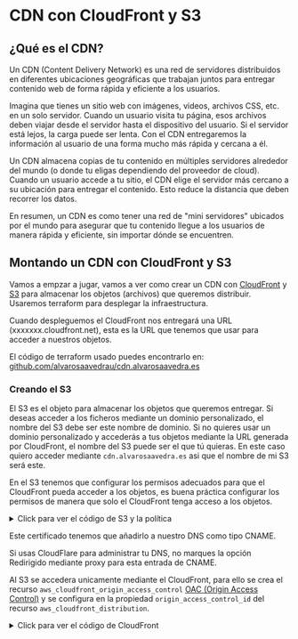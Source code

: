 
# CDN con CloudFront y S3

## ¿Qué es el CDN?

Un CDN (Content Delivery Network) es una red de servidores distribuidos en diferentes ubicaciones geográficas que trabajan juntos para entregar contenido web de forma rápida y eficiente a los usuarios.

Imagina que tienes un sitio web con imágenes, videos, archivos CSS, etc. en un solo servidor. Cuando un usuario visita tu página, esos archivos deben viajar desde el servidor hasta el dispositivo del usuario. Si el servidor está lejos, la carga puede ser lenta. Con el CDN entregaremos la información al usuario de una forma mucho más rápida y cercana a él.

Un CDN almacena copias de tu contenido en múltiples servidores alrededor del mundo (o donde tu eligas dependiendo del proveedor de cloud). Cuando un usuario accede a tu sitio, el CDN elige el servidor más cercano a su ubicación para entregar el contenido. Esto reduce la distancia que deben recorrer los datos.

En resumen, un CDN es como tener una red de "mini servidores" ubicados por el mundo para asegurar que tu contenido llegue a los usuarios de manera rápida y eficiente, sin importar dónde se encuentren.

## Montando un CDN con CloudFront y S3

Vamos a empzar a jugar, vamos a ver como crear un CDN con [CloudFront](https://aws.amazon.com/es/cloudfront/) y [S3](https://aws.amazon.com/es/s3/) para almacenar los objetos (archivos) que queremos distribuir. Usaremos terraform para desplegar la infraestructura.

Cuando despleguemos el CloudFront nos entregará una URL (xxxxxxx.cloudfront.net), esta es la URL que tenemos que usar para acceder a nuestros objetos.

El código de terraform usado puedes encontrarlo en: [github.com/alvarosaavedrau/cdn.alvarosaavedra.es](https://github.com/alvarosaavedrau/cdn.alvarosaavedra.es)

### Creando el S3

El S3 es el objeto para almacenar los objetos que queremos entregar. Si deseas acceder a los ficheros mediante un dominio personalizado, el nombre del S3 debe ser este nombre de dominio. Si no quieres usar un dominio personalizado y accederás a tus objetos mediante la URL generada por CloudFront, el nombre del S3 puede ser el que tú quieras. En este caso quiero acceder mediante `cdn.alvarosaavedra.es` asi que el nombre de mi S3 será este.

En el S3 tenemos que configurar los permisos adecuados para que el CloudFront pueda acceder a los objetos, es buena práctica configurar los permisos de manera que solo el CloudFront tenga acceso a los objetos.

<details closed>
  <summary>Click para ver el código de S3 y la política</summary>
```terraform
resource "aws_s3_bucket" "s3" {
  bucket = "cdn.alvarosaavedra.es"
}

resource "aws_s3_bucket_public_access_block" "s3" {
  bucket = aws_s3_bucket.s3.id

  block_public_acls       = true
  block_public_policy     = true
  ignore_public_acls      = true
  restrict_public_buckets = true

  depends_on = [aws_s3_bucket.s3]
}

resource "aws_s3_bucket_policy" "s3CDN" {
  bucket = "cdn.alvarosaavedra.es"
  policy = data.aws_iam_policy_document.s3CDNPolicy.json

  depends_on = [aws_s3_bucket.s3]
}

data "aws_caller_identity" "accountID" {}

data "aws_iam_policy_document" "s3CDNPolicy" {
  statement {
    sid    = "AllowCloudFrontServicePrincipalReadOnly"
    effect = "Allow"

    principals {
      type        = "Service"
      identifiers = ["cloudfront.amazonaws.com"]
    }

    actions = [
      "s3:GetObject"
    ]

    resources = [
      "arn:aws:s3:::${aws_s3_bucket.s3.bucket}/*"
    ]

    condition {
      test     = "StringEquals"
      variable = "AWS:SourceArn"
      values   = ["arn:aws:cloudfront::${data.aws_caller_identity.accountID.account_id}:distribution/${aws_cloudfront_distribution.s3CDN.id}"]
    }
  }
}
```
</details>

### Creando el CloudFront y certificado ACM

AWS nos permite crear un certificado de manera gratuita con el servicio [ACM](https://aws.amazon.com/es/certificate-manager/).

<details closed>
  <summary>Click para ver el código de ACM</summary>
```terraform
resource "aws_acm_certificate" "cdn" {
  domain_name       = "cdn.alvarosaavedra.es"
  validation_method = "DNS"
}
```
</details>

Este certificado tenemos que añadirlo a nuestro DNS como tipo CNAME.

<Callout type="info">
    Si usas CloudFlare para administrar tu DNS, no marques la opción Redirigido mediante proxy para esta entrada de CNAME.
</Callout>

Al S3 se accedera unicamente mediante el CloudFront, para ello se crea el recurso `aws_cloudfront_origin_access_control` [OAC (Origin Access Control)](https://aws.amazon.com/es/about-aws/whats-new/2022/08/amazon-cloudfront-origin-access-control/) y se configura en la propiedad `origin_access_control_id` del recurso `aws_cloudfront_distribution`.

<details closed>
  <summary>Click para ver el código de CloudFront</summary>
```terraform
resource "aws_cloudfront_origin_access_control" "s3CDN" {
  name                              = "S3 access"
  origin_access_control_origin_type = "s3"
  signing_behavior                  = "always"
  signing_protocol                  = "sigv4"
}

resource "aws_cloudfront_distribution" "s3CDN" {
  enabled             = true
  aliases             = [aws_s3_bucket.s3.bucket]

  default_cache_behavior {
    allowed_methods        = ["GET", "HEAD", "OPTIONS"]
    cached_methods         = ["GET", "HEAD"]
    target_origin_id       = aws_s3_bucket.s3.bucket
    viewer_protocol_policy = "redirect-to-https"
    compress               = true

    min_ttl     = 86400
    default_ttl = 604800
    max_ttl     = 31536000

    forwarded_values {
      query_string = true

      cookies {
        forward = "none"
      }
    }
  }

  origin {
    domain_name              = aws_s3_bucket.s3.bucket_regional_domain_name
    origin_id                = aws_s3_bucket.s3.bucket
    origin_access_control_id = aws_cloudfront_origin_access_control.s3CDN.id
  }

  restrictions {
    geo_restriction {
      restriction_type = "none"
    }
  }

  viewer_certificate {
    acm_certificate_arn      = aws_acm_certificate.cdn.arn
    ssl_support_method       = "sni-only"
    minimum_protocol_version = "TLSv1.2_2018"
  }

  depends_on = [aws_s3_bucket.s3, aws_acm_certificate.cdn]
}
```
</details>

Revisa las 3 propiedades `min_ttl, default_ttl y max_ttl`. Configúralas como quieras. En mi caso, como el contenido que voy a guardar aquí no cambiará, he configurado un TTL amplio:

```txt
min_ttl     = 86400    # 24 horas
default_ttl = 604800   # 7 días
max_ttl     = 31536000 # 1 año
```

### Despliegue

CloudFront puede tardar hasta 10 minutos en crearse. Una vez creado, podemos acceder a nuestro CDN con la URL que nos devuelve el servicio de CloudFront, en este caso `xxxxxxx.cloudfront.net`. Para no tener que acordarnos de esa URL cada vez que queremos acceder a nuestros recursos, vamos a crear un alias en nuestro DNS. Por ejemplo `cdn.alvarosaavedra.es` que apuntará a la URL de CloudFront.

<Callout type="info">
    Si usas CloudFlare para administrar tu DNS, no marques la opción Redirigido mediante proxy para esta entrada de CNAME. Deja que CloudFront se encargue de la caché.
</Callout>

### Probar

Si quieres probar si esto funciona puedes hacerlo con esta URL: [https://cdn.alvarosaavedra.es/prueba.txt](https://cdn.alvarosaavedra.es/prueba.txt), con esto estás accediendo a un fichero que está alojado en S3, pero no estás viéndolo a través del S3, sino a través de CloudFront en una localización muy cercana a ti.

<br />

<Image
  src="https://cdn.alvarosaavedra.es/webpage/alvarosaavedra.es/ArquitecturaCloudFront.webp"
  alt="Imagen representando la arquitectura de CloudFront"
  width={800}
  height={600}
  quality={100}
/>
